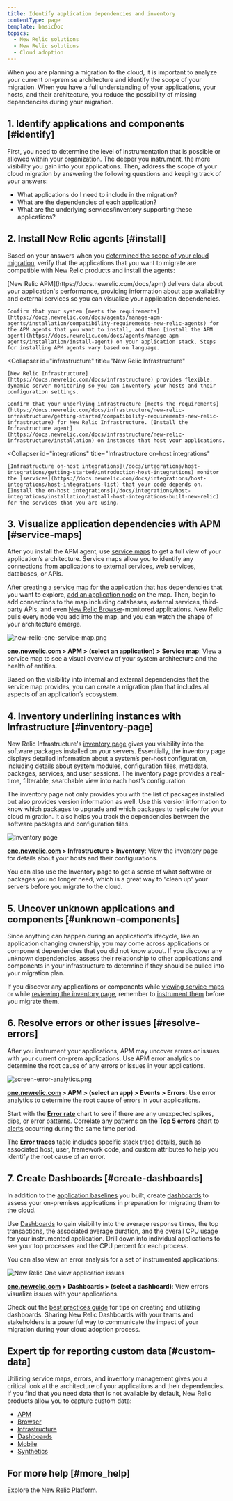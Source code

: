 ```yaml
---
title: Identify application dependencies and inventory
contentType: page
template: basicDoc
topics:
  - New Relic solutions
  - New Relic solutions
  - Cloud adoption
---
```


When you are planning a migration to the cloud, it is important to analyze your current on-premise architecture and identify the scope of your migration. When you have a full understanding of your applications, your hosts, and their architecture, you reduce the possibility of missing dependencies during your migration.

## 1. Identify applications and components [#identify]

First, you need to determine the level of instrumentation that is possible or allowed within your organization. The deeper you instrument, the more visibility you gain into your applications. Then, address the scope of your cloud migration by answering the following questions and keeping track of your answers:

* What applications do I need to include in the migration?
* What are the dependencies of each application?
* What are the underlying services/inventory supporting these applications?

## 2. Install New Relic agents [#install]

Based on your answers when you [determined the scope of your cloud migration](#identify), verify that the applications that you want to migrate are compatible with New Relic products and install the agents:

<CollapserGroup>
  <Collapser
    id="apm"
    title="New Relic APM"
  >
    [New Relic APM](https://docs.newrelic.com/docs/apm) delivers data about your application's performance, providing information about app availability and external services so you can visualize your application dependencies.

    Confirm that your system [meets the requirements](https://docs.newrelic.com/docs/agents/manage-apm-agents/installation/compatibility-requirements-new-relic-agents) for the APM agents that you want to install, and then [install the APM agent](https://docs.newrelic.com/docs/agents/manage-apm-agents/installation/install-agent) on your application stack. Steps for installing APM agents vary based on language.
  </Collapser>

  <Collapser
    id="infrastructure"
    title="New Relic Infrastructure"
  >
    [New Relic Infrastructure](https://docs.newrelic.com/docs/infrastructure) provides flexible, dynamic server monitoring so you can inventory your hosts and their configuration settings.

    Confirm that your underlying infrastructure [meets the requirements](https://docs.newrelic.com/docs/infrastructure/new-relic-infrastructure/getting-started/compatibility-requirements-new-relic-infrastructure) for New Relic Infrastructure. [Install the Infrastructure agent](https://docs.newrelic.com/docs/infrastructure/new-relic-infrastructure/installation) on instances that host your applications.
  </Collapser>

  <Collapser
    id="integrations"
    title="Infrastructure on-host integrations"
  >
    [Infrastructure on-host integrations](/docs/integrations/host-integrations/getting-started/introduction-host-integrations) monitor the [services](https://docs.newrelic.com/docs/integrations/host-integrations/host-integrations-list) that your code depends on. [Install the on-host integrations](/docs/integrations/host-integrations/installation/install-host-integrations-built-new-relic) for the services that you are using.
  </Collapser>
</CollapserGroup>

## 3. Visualize application dependencies with APM [#service-maps]

After you install the APM agent, use [service maps](/docs/using-new-relic/service-maps/get-started/introduction-service-maps) to get a full view of your application’s architecture. Service maps allow you to identify any connections from applications to external services, web services, databases, or APIs.

After [creating a service map](/docs/data-analysis/service-maps/get-started/customize-your-service-maps) for the application that has dependencies that you want to explore, [add an application node](/docs/data-analysis/service-maps/get-started/customize-your-service-maps#add-nodes) on the map. Then, begin to add connections to the map including databases, external services, third-party APIs, and even [New Relic Browser](https://docs.newrelic.com/docs/browser)-monitored applications. New Relic pulls every node you add into the map, and you can watch the shape of your architecture emerge.

![new-relic-one-service-map.png](./images/new-relic-one-service-map.png "new-relic-one-service-map.png")

**[one.newrelic.com](https://one.newrelic.com) > APM > (select an application) > Service map**: View a service map to see a visual overview of your system architecture and the health of entities.

Based on the visibility into internal and external dependencies that the service map provides, you can create a migration plan that includes all aspects of an application’s ecosystem.

## 4. Inventory underlining instances with Infrastructure [#inventory-page]

New Relic Infrastructure's [inventory page](/docs/infrastructure/new-relic-infrastructure/infrastructure-ui-pages/infrastructure-inventory-page-search-your-entire-infrastructure) gives you visibility into the software packages installed on your servers. Essentially, the inventory page displays detailed information about a system’s per-host configuration, including details about system modules, configuration files, metadata, packages, services, and user sessions. The inventory page provides a real-time, filterable, searchable view into each host’s configuration.

The inventory page not only provides you with the list of packages installed but also provides version information as well. Use this version information to know which packages to upgrade and which packages to replicate for your cloud migration. It also helps you track the dependencies between the software packages and configuration files.

![Inventory page](./images/inventory-page-versions.png "Inventory page")

**[one.newrelic.com](https://one.newrelic.com) > Infrastructure > Inventory**: View the inventory page for details about your hosts and their configurations.

You can also use the Inventory page to get a sense of what software or packages you no longer need, which is a great way to “clean up” your servers before you migrate to the cloud.

## 5. Uncover unknown applications and components [#unknown-components]

Since anything can happen during an application’s lifecycle, like an application changing ownership, you may come across applications or component dependencies that you did not know about. If you discover any unknown dependencies, assess their relationship to other applications and components in your infrastructure to determine if they should be pulled into your migration plan.

If you discover any applications or components while [viewing service maps](#service-maps) or while [reviewing the inventory page](#), remember to [instrument them](#install) before you migrate them.

## 6. Resolve errors or other issues [#resolve-errors]

After you instrument your applications, APM may uncover errors or issues with your current on-prem applications. Use APM error analytics to determine the root cause of any errors or issues in your applications.

![screen-error-analytics.png](./images/screen-error-analytics.png "screen-error-analytics.png")

**[one.newrelic.com](https://one.newrelic.com) > APM > (select an app) > Events > Errors**: Use error analytics to determine the root cause of errors in your applications.

Start with the **[Error rate](/docs/apm/applications-menu/error-analytics/error-analytics-explore-events-behind-errors#error-rate-chart)** chart to see if there are any unexpected spikes, dips, or error patterns. Correlate any patterns on the **[Top 5 errors](/docs/apm/applications-menu/error-analytics/error-analytics-explore-events-behind-errors#top5-errors-chart)** chart to [alerts](/docs/alerts) occurring during the same time period.

The **[Error traces](/docs/apm/applications-menu/error-analytics/error-analytics-explore-events-behind-errors#traces-table)** table includes specific stack trace details, such as associated host, user, framework code, and custom attributes to help you identify the root cause of an error.

## 7. Create Dashboards [#create-dashboards]

In addition to the [application baselines](/docs/create-application-baselines) you built, create [dashboards](/docs/dashboards/manage-your-dashboard/manage-your-dashboard) to assess your on-premises applications in preparation for migrating them to the cloud.

Use [Dashboards](/docs/dashboards/new-relic-one-dashboards/get-started/introduction-new-relic-one-dashboards) to gain visibility into the average response times, the top transactions, the associated average duration, and the overall CPU usage for your instrumented application. Drill down into individual applications to see your top processes and the CPU percent for each process.

You can also view an error analysis for a set of instrumented applications:

![New Relic One view application issues](./images/new-relic-one-application-issues.png "new-relic-one-application-issues.png")

**[one.newrelic.com](https://one.newrelic.com) > Dashboards > (select a dashboard)**: View errors visualize issues with your applications.

Check out the [best practices guide](https://docs.newrelic.com/docs/insights/use-insights-ui/guides/new-relic-insights-best-practices-guide) for tips on creating and utilizing dashboards. Sharing New Relic Dashboards with your teams and stakeholders is a powerful way to communicate the impact of your migration during your cloud adoption process.

## Expert tip for reporting custom data [#custom-data]

Utilizing service maps, errors, and inventory management gives you a critical look at the architecture of your applications and their dependencies. If you find that you need data that is not available by default, New Relic products allow you to capture custom data:

* [APM](https://docs.newrelic.com/docs/agents/manage-apm-agents/agent-data/custom-instrumentation)
* [Browser](https://docs.newrelic.com/docs/insights/insights-data-sources/custom-data/insert-data-via-new-relic-browser)
* [Infrastructure](https://docs.newrelic.com/docs/infrastructure/new-relic-infrastructure/configuration/configure-infrastructure-agent#conf-custom_attributes)
* [Dashboards](https://docs.newrelic.com/docs/insights/insights-data-sources/custom-data/send-custom-data-insights)
* [Mobile](https://docs.newrelic.com/docs/mobile-monitoring/new-relic-mobile/maintenance/add-custom-data-new-relic-mobile)
* [Synthetics](https://docs.newrelic.com/docs/synthetics/new-relic-synthetics/scripting-monitors/add-custom-attributes-new-relic-synthetics-data)

## For more help [#more_help]

Explore the [New Relic Platform](https://newrelic.com/products).
